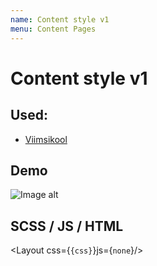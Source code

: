 ```yaml
---
name: Content style v1
menu: Content Pages
---
```



# Content style v1

## Used:

- [Viimsikool](https://arendus.wsys.ee/viimsikool/test/)

## Demo

<section class="entry-content">
  <img src={imageUrl} alt="Image alt" />
</section>

## SCSS / JS / HTML

<Layout css={<code>{css}</code>}js={<code>none</code>}/>
